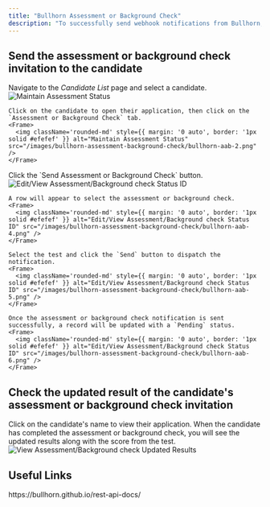 ```yaml
---
title: "Bullhorn Assessment or Background Check"
description: "To successfully send webhook notifications from Bullhorn, follow these steps in your Bullhorn account and complete the required actions."
---
```




## Send the assessment or background check invitation to the candidate

<Steps>
  <Step title="Select a Candidate from the Candidate List">
    Navigate to the <i>Candidate List</i> page and select a candidate.
    <Frame>
      <img className='rounded-md' style={{ margin: '0 auto', border: '1px solid #efefef' }} alt="Maintain Assessment Status" src="/images/bullhorn-assessment-background-check/bullhorn-aab-1.png" />
    </Frame>

    Click on the candidate to open their application, then click on the `Assessment or Background Check` tab.
    <Frame>
      <img className='rounded-md' style={{ margin: '0 auto', border: '1px solid #efefef' }} alt="Maintain Assessment Status" src="/images/bullhorn-assessment-background-check/bullhorn-aab-2.png" />
    </Frame>
  </Step>

  <Step title="Select test & send the notification">
    Click the `Send Assessment or Background Check` button.
    <Frame>
      <img className='rounded-md' style={{ margin: '0 auto', border: '1px solid #efefef' }} alt="Edit/View Assessment/Background check Status ID" src="/images/bullhorn-assessment-background-check/bullhorn-aab-3.png" />
    </Frame>

    A row will appear to select the assessment or background check.
    <Frame>
      <img className='rounded-md' style={{ margin: '0 auto', border: '1px solid #efefef' }} alt="Edit/View Assessment/Background check Status ID" src="/images/bullhorn-assessment-background-check/bullhorn-aab-4.png" />
    </Frame>

    Select the test and click the `Send` button to dispatch the notification.
    <Frame>
      <img className='rounded-md' style={{ margin: '0 auto', border: '1px solid #efefef' }} alt="Edit/View Assessment/Background check Status ID" src="/images/bullhorn-assessment-background-check/bullhorn-aab-5.png" />
    </Frame>

    Once the assessment or background check notification is sent successfully, a record will be updated with a `Pending` status.
    <Frame>
      <img className='rounded-md' style={{ margin: '0 auto', border: '1px solid #efefef' }} alt="Edit/View Assessment/Background check Status ID" src="/images/bullhorn-assessment-background-check/bullhorn-aab-6.png" />
    </Frame>
  </Step>
</Steps>


## Check the updated result of the candidate's assessment or background check invitation

<Steps>
  <Step title="See the updated results of the assessment or background check">
    Click on the candidate's name to view their application. When the candidate has completed the assessment or background check, you will see the updated results along with the score from the test.
    <Frame>
      <img className='rounded-md' style={{ margin: '0 auto', border: '1px solid #efefef' }} alt="View Assessment/Background check Updated Results" src="/images/bullhorn-assessment-background-check/bullhorn-aab-7.png" />
    </Frame>
  </Step>
</Steps>


<IntegrationFooter />


## Useful Links
<Card title="API Reference" icon="link" href="https://bullhorn.github.io/rest-api-docs/">
    https://bullhorn.github.io/rest-api-docs/
</Card>
